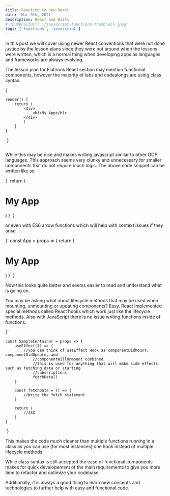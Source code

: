 ---
title: Reacting to new React
date: 'Mar 9th, 2021'
description: React and Rails
# thumbnailUrl: '/javascript-functions-thumbnail.jpeg'
tags: ['functions', 'javascript']
---

In this post we will cover using newer React conventions that were not done justice by the lesson plans since they were not around when the lessons were written, which is a normal thing when developing apps as languages and frameworks are always evolving.

The lesson plan for Flatirons React section may mention functional components, however the majority of labs and codealongs are using class syntax.

<SyntaxHighlighter language="javascript">
  {`

	render() {
		return (
			<div>
				<h1>My App</h1>
			</div>
			)
		}
	}
  `}
</SyntaxHighlighter>
```

```

While this may be nice and makes writing javascript similar to other OOP languages. This approach seems very clunky and unnecessary for smaller components that do not require much logic. The above code snippet can be written like so

<SyntaxHighlighter language="javascript">
  {`
		return (
			<div>
				<h1>My App</h1>
			</div>
		)
	}
  `}
</SyntaxHighlighter>

or even with ES6 arrow functions which will help with context issues if they arise

<SyntaxHighlighter language="javascript">
  {`
	const App = props => {
   		return (
			<div>
				<h1>My App</h1>
			</div>
		)
	}
  `}
</SyntaxHighlighter>

Now this looks quite better and seems easier to read and understand what is going on.

You may be asking what about lifecycle methods that may be used when mounting, unmounting or updating components? Easy. React implemented special methods called React hooks which work just like the lifecycle methods. Also with JavaScript there is no issue writing functions inside of functions.

<SyntaxHighlighter language="javascript">
  {`

	const SampleContainer = props => {
   		useEffect(() => {
			//you can think of useEffect Hook as componentDidMount, componentDidUpdate, and
				//componentWillUnmount combined
				//this is used for anything that will make side effects such as fetching data or starting 
				//subscriptions
				fetchData()
		}
	 
		const fetchData = () => {
			//Write the fetch statement
		}
		
		return (
			//JSX
		)
	}
  `}
</SyntaxHighlighter>


This makes the code much cleaner than multiple functions running in a class as you can use (for most instances) one hook instead of multiple lifecycle methods.

While class syntax is still accepted the ease of functional components makes for quick developement of the main requirements to give you more time to refactor and optimize your codebase.

Additionally, it is always a good thing to learn new concepts and technologies to further help with easy and functional code.
